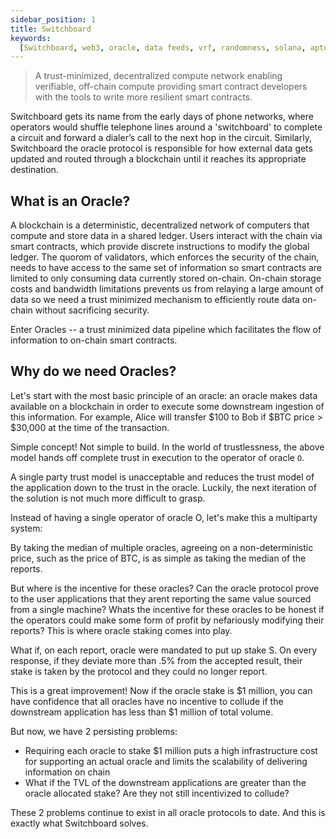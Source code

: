 ```yaml
---
sidebar_position: 1
title: Switchboard
keywords:
  [Switchboard, web3, oracle, data feeds, vrf, randomness, solana, aptos, near]
---
```


> A trust-minimized, decentralized compute network enabling verifiable,
> off-chain compute providing smart contract developers with the tools to write
> more resilient smart contracts.

Switchboard gets its name from the early days of phone networks, where operators
would shuffle telephone lines around a 'switchboard' to complete a circuit and
forward a dialer’s call to the next hop in the circuit. Similarly, Switchboard
the oracle protocol is responsible for how external data gets updated and routed
through a blockchain until it reaches its appropriate destination.

## What is an Oracle?

A blockchain is a deterministic, decentralized network of computers that compute
and store data in a shared ledger. Users interact with the chain via smart
contracts, which provide discrete instructions to modify the global ledger. The
quorom of validators, which enforces the security of the chain, needs to have
access to the same set of information so smart contracts are limited to only
consuming data currently stored on-chain. On-chain storage costs and bandwidth
limitations prevents us from relaying a large amount of data so we need a trust
minimized mechanism to efficiently route data on-chain without sacrificing
security.

Enter Oracles -- a trust minimized data pipeline which facilitates the flow of
information to on-chain smart contracts.

## Why do we need Oracles?

Let's start with the most basic principle of an oracle: an oracle makes data
available on a blockchain in order to execute some downstream ingestion of this
information. For example, Alice will transfer $100 to Bob if $BTC price >
$30,000 at the time of the transaction.

Simple concept! Not simple to build. In the world of trustlessness, the above
model hands off complete trust in execution to the operator of oracle `O`.

A single party trust model is unacceptable and reduces the trust model of the
application down to the trust in the oracle. Luckily, the next iteration of the
solution is not much more difficult to grasp.

Instead of having a single operator of oracle O, let's make this a multiparty
system:

By taking the median of multiple oracles, agreeing on a non-deterministic price,
such as the price of BTC, is as simple as taking the median of the reports.

But where is the incentive for these oracles? Can the oracle protocol prove to
the user applications that they arent reporting the same value sourced from a
single machine? Whats the incentive for these oracles to be honest if the
operators could make some form of profit by nefariously modifying their reports?
This is where oracle staking comes into play.

What if, on each report, oracle were mandated to put up stake S. On every
response, if they deviate more than .5% from the accepted result, their stake is
taken by the protocol and they could no longer report.

This is a great improvement! Now if the oracle stake is $1 million, you can have
confidence that all oracles have no incentive to collude if the downstream
application has less than $1 million of total volume.

But now, we have 2 persisting problems:

- Requiring each oracle to stake $1 million puts a high infrastructure cost for
  supporting an actual oracle and limits the scalability of delivering
  information on chain
- What if the TVL of the downstream applications are greater than the oracle
  allocated stake? Are they not still incentivized to collude?

These 2 problems continue to exist in all oracle protocols to date. And this is
exactly what Switchboard solves.
